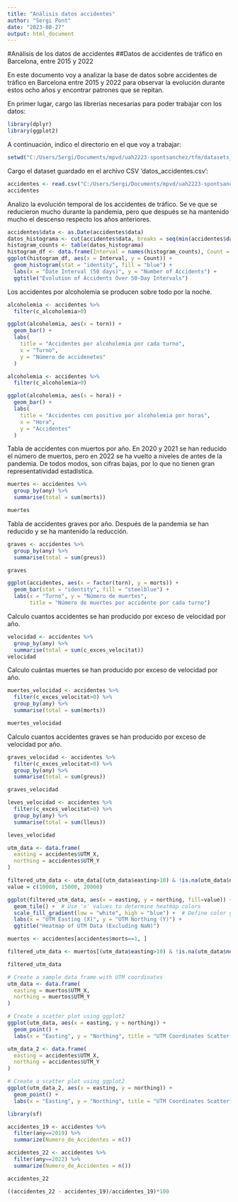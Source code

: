 ```yaml
---
title: "Análisis datos accidentes"
author: "Sergi Pont"
date: "2023-08-27"
output: html_document
---
```


#Análisis de los datos de accidentes
##Datos de accidentes de tráfico en Barcelona, entre 2015 y 2022

En este documento voy a analizar la base de datos sobre accidentes de tráfico en Barcelona entre 2015 y 2022 para observar la evolución durante estos ocho años y encontrar patrones que se repitan.

En primer lugar, cargo las librerías necesarias para poder trabajar con los datos:
```r
library(dplyr)
library(ggplot2)
```

A continuación, indico el directorio en el que voy a trabajar:
```r
setwd("C:/Users/Sergi/Documents/mpvd/uah2223-spontsanchez/tfm/datasets_accidentes")
```

Cargo el dataset guardado en el archivo CSV 'datos_accidentes.csv':
```r
accidentes <- read.csv("C:/Users/Sergi/Documents/mpvd/uah2223-spontsanchez/tfm/datasets_accidentes/datos_accidentes.csv")
accidentes
```

Analizo la evolución temporal de los accidentes de tráfico. Se ve que se reducieron mucho durante la pandemia, pero que después se ha mantenido mucho el descenso respecto los años anteriores.
```r
accidentes$data <- as.Date(accidentes$data)
datos_histograma <- cut(accidentes$data, breaks = seq(min(accidentes$data), max(accidentes$data) + 50, by = "50 days"))
histogram_counts <- table(datos_histograma)
histogram_df <- data.frame(Interval = names(histogram_counts), Count = as.numeric(histogram_counts))
ggplot(histogram_df, aes(x = Interval, y = Count)) +
  geom_histogram(stat = "identity", fill = "blue") +
  labs(x = "Date Interval (50 days)", y = "Number of Accidents") +
  ggtitle("Evolution of Accidents Over 50-Day Intervals")
```
Los accidentes por alcoholemia se producen sobre todo por la noche.
```r
alcoholemia <- accidentes %>%
  filter(c_alcoholemia>0)

ggplot(alcoholemia, aes(x = torn)) +
  geom_bar() +
  labs(
    title = "Accidentes por alcoholemia por cada turno",
    x = "Turno",
    y = "Número de accidenetes"
  )
```
```r
alcoholemia <- accidentes %>%
  filter(c_alcoholemia>0)

ggplot(alcoholemia, aes(x = hora)) +
  geom_bar() +
  labs(
    title = "Accidentes con positivo por alcoholemia por horas",
    x = "Hora",
    y = "Accidentes"
  )
```

Tabla de accidentes con muertos por año. En 2020 y 2021 se han reducido el número de muertos, pero en 2022 se ha vuelto a niveles de antes de la pandemia. De todos modos, son cifras bajas, por lo que no tienen gran representatividad estadística.
```r
muertes <- accidentes %>%
  group_by(any) %>%
  summarise(total = sum(morts))

muertes
```


Tabla de accidentes graves por año. Después de la pandemia se han reducido y se ha mantenido la reducción.
```r
graves <- accidentes %>%
  group_by(any) %>%
  summarise(total = sum(greus))

graves
```

```r
ggplot(accidentes, aes(x = factor(torn), y = morts)) +
  geom_bar(stat = "identity", fill = "steelblue") +
  labs(x = "Turno", y = "Número de muertes",
       title = "Número de muertes por accidente por cada turno")
```
Calculo cuantos accidentes se han producido por exceso de velocidad por año.
```r
velocidad <- accidentes %>%
  group_by(any) %>%
  summarise(total = sum(c_exces_velocitat))
velocidad
```

Calculo cuántas muertes se han producido por exceso de velocidad por año.
```r
muertes_velocidad <- accidentes %>%
  filter(c_exces_velocitat>0) %>%
  group_by(any) %>%
  summarise(total = sum(morts))

muertes_velocidad
```

Calculo cuantos accidentes graves se han producido por exceso de velocidad por año.
```r
graves_velocidad <- accidentes %>%
  filter(c_exces_velocitat>0) %>%
  group_by(any) %>%
  summarise(total = sum(greus))

graves_velocidad
```

```r
leves_velocidad <- accidentes %>%
  filter(c_exces_velocitat>0) %>%
  group_by(any) %>%
  summarise(total = sum(lleus))

leves_velocidad
```


```r
utm_data <- data.frame(
  easting = accidentes$UTM_X,
  northing = accidentes$UTM_Y
)

filtered_utm_data <- utm_data[(utm_data$easting>10) & !is.na(utm_data$northing>10), ]
value = c(10000, 15000, 20000)

ggplot(filtered_utm_data, aes(x = easting, y = northing, fill=value)) +
  geom_tile() +  # Use 'x' values to determine heatmap colors
  scale_fill_gradient(low = "white", high = "blue") +  # Define color gradient
  labs(x = "UTM Easting (X)", y = "UTM Northing (Y)") +
  ggtitle("Heatmap of UTM Data (Excluding NaN)")
```

```r
muertos <- accidentes[accidentes$morts==1, ]

filtered_utm_data <- muertos[(utm_data$easting>10) & !is.na(utm_data$northing>10), ]

filtered_utm_data
```

```r
# Create a sample data frame with UTM coordinates
utm_data <- data.frame(
  easting = muertos$UTM_X,
  northing = muertos$UTM_Y
)

# Create a scatter plot using ggplot2
ggplot(utm_data, aes(x = easting, y = northing)) +
  geom_point() +
  labs(x = "Easting", y = "Northing", title = "UTM Coordinates Scatter Plot")
```

```r
utm_data_2 <- data.frame(
  easting = accidentes$UTM_X,
  northing = accidentes$UTM_Y
)

# Create a scatter plot using ggplot2
ggplot(utm_data_2, aes(x = easting, y = northing)) +
  geom_point() +
  labs(x = "Easting", y = "Northing", title = "UTM Coordinates Scatter Plot")
```

```r
library(sf)
```

```r
accidentes_19 <- accidentes %>%
  filter(any==2019) %>%
  summarize(Numero_de_Accidentes = n())

accidentes_22 <- accidentes %>%
  filter(any==2022) %>%
  summarize(Numero_de_Accidentes = n())

accidentes_22
```

```r
((accidentes_22 - accidentes_19)/accidentes_19)*100
```


